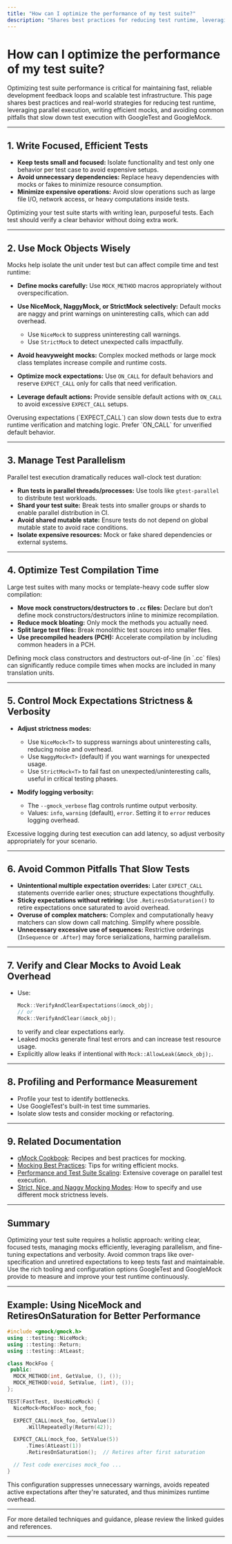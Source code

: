 ```yaml
---
title: "How can I optimize the performance of my test suite?"
description: "Shares best practices for reducing test runtime, leveraging parallelism, optimizing mock usage, and avoiding common pitfalls that slow down test execution."
---
```


# How can I optimize the performance of my test suite?

Optimizing test suite performance is critical for maintaining fast, reliable development feedback loops and scalable test infrastructure. This page shares best practices and real-world strategies for reducing test runtime, leveraging parallel execution, writing efficient mocks, and avoiding common pitfalls that slow down test execution with GoogleTest and GoogleMock.

---

## 1. Write Focused, Efficient Tests

- **Keep tests small and focused:** Isolate functionality and test only one behavior per test case to avoid expensive setups.
- **Avoid unnecessary dependencies:** Replace heavy dependencies with mocks or fakes to minimize resource consumption.
- **Minimize expensive operations:** Avoid slow operations such as large file I/O, network access, or heavy computations inside tests.

<Tip>
Optimizing your test suite starts with writing lean, purposeful tests. Each test should verify a clear behavior without doing extra work.
</Tip>

---

## 2. Use Mock Objects Wisely

Mocks help isolate the unit under test but can affect compile time and test runtime:

- **Define mocks carefully:** Use `MOCK_METHOD` macros appropriately without overspecification.
- **Use NiceMock, NaggyMock, or StrictMock selectively:** Default mocks are naggy and print warnings on uninteresting calls, which can add overhead.
  - Use `NiceMock` to suppress uninteresting call warnings.
  - Use `StrictMock` to detect unexpected calls impactfully.

- **Avoid heavyweight mocks:** Complex mocked methods or large mock class templates increase compile and runtime costs.
- **Optimize mock expectations:** Use `ON_CALL` for default behaviors and reserve `EXPECT_CALL` only for calls that need verification.
- **Leverage default actions:** Provide sensible default actions with `ON_CALL` to avoid excessive `EXPECT_CALL` setups.

<Note>
Overusing expectations (`EXPECT_CALL`) can slow down tests due to extra runtime verification and matching logic. Prefer `ON_CALL` for unverified default behavior.
</Note>

---

## 3. Manage Test Parallelism

Parallel test execution dramatically reduces wall-clock test duration:

- **Run tests in parallel threads/processes:** Use tools like `gtest-parallel` to distribute test workloads.
- **Shard your test suite:** Break tests into smaller groups or shards to enable parallel distribution in CI.
- **Avoid shared mutable state:** Ensure tests do not depend on global mutable state to avoid race conditions.
- **Isolate expensive resources:** Mock or fake shared dependencies or external systems.

---

## 4. Optimize Test Compilation Time

Large test suites with many mocks or template-heavy code suffer slow compilation:

- **Move mock constructors/destructors to `.cc` files:** Declare but don’t define mock constructors/destructors inline to minimize recompilation.
- **Reduce mock bloating:** Only mock the methods you actually need.
- **Split large test files:** Break monolithic test sources into smaller files.
- **Use precompiled headers (PCH):** Accelerate compilation by including common headers in a PCH.

<Tip>
Defining mock class constructors and destructors out-of-line (in `.cc` files) can significantly reduce compile times when mocks are included in many translation units.
</Tip>

---

## 5. Control Mock Expectations Strictness & Verbosity

- **Adjust strictness modes:**
  - Use `NiceMock<T>` to suppress warnings about uninteresting calls, reducing noise and overhead.
  - Use `NaggyMock<T>` (default) if you want warnings for unexpected usage.
  - Use `StrictMock<T>` to fail fast on unexpected/uninteresting calls, useful in critical testing phases.

- **Modify logging verbosity:**
  - The `--gmock_verbose` flag controls runtime output verbosity.
  - Values: `info`, `warning` (default), `error`. Setting it to `error` reduces logging overhead.

<Note>
Excessive logging during test execution can add latency, so adjust verbosity appropriately for your scenario.
</Note>

---

## 6. Avoid Common Pitfalls That Slow Tests

- **Unintentional multiple expectation overrides:** Later `EXPECT_CALL` statements override earlier ones; structure expectations thoughtfully.
- **Sticky expectations without retiring:** Use `.RetiresOnSaturation()` to retire expectations once saturated to avoid overhead.
- **Overuse of complex matchers:** Complex and computationally heavy matchers can slow down call matching. Simplify where possible.
- **Unnecessary excessive use of sequences:** Restrictive orderings (`InSequence` or `.After`) may force serializations, harming parallelism.

---

## 7. Verify and Clear Mocks to Avoid Leak Overhead

- Use:
  ```cpp
  Mock::VerifyAndClearExpectations(&mock_obj);
  // or
  Mock::VerifyAndClear(&mock_obj);
  ```
  to verify and clear expectations early.
- Leaked mocks generate final test errors and can increase test resource usage.
- Explicitly allow leaks if intentional with `Mock::AllowLeak(&mock_obj);`.

---

## 8. Profiling and Performance Measurement

- Profile your test to identify bottlenecks.
- Use GoogleTest's built-in test time summaries.
- Isolate slow tests and consider mocking or refactoring.

---

## 9. Related Documentation

- [gMock Cookbook](https://github.com/google/googletest/blob/main/docs/gmock_cook_book.md): Recipes and best practices for mocking.
- [Mocking Best Practices](https://github.com/google/googletest/blob/main/guides/mocking-best-practices/mocking-best-practices.md): Tips for writing efficient mocks.
- [Performance and Test Suite Scaling](https://github.com/google/googletest/blob/main/guides/advanced-and-integrations/performance-scaling.md): Extensive coverage on parallel test execution.
- [Strict, Nice, and Naggy Mocking Modes](reference/gmock-api/strictness-and-mock-behavior.md): How to specify and use different mock strictness levels.

---

## Summary
Optimizing your test suite requires a holistic approach: writing clear, focused tests, managing mocks efficiently, leveraging parallelism, and fine-tuning expectations and verbosity. Avoid common traps like over-specification and unretired expectations to keep tests fast and maintainable. Use the rich tooling and configuration options GoogleTest and GoogleMock provide to measure and improve your test runtime continuously.

---

## Example: Using NiceMock and RetiresOnSaturation for Better Performance

```cpp
#include <gmock/gmock.h>
using ::testing::NiceMock;
using ::testing::Return;
using ::testing::AtLeast;

class MockFoo {
 public:
  MOCK_METHOD(int, GetValue, (), ());
  MOCK_METHOD(void, SetValue, (int), ());
};

TEST(FastTest, UsesNiceMock) {
  NiceMock<MockFoo> mock_foo;

  EXPECT_CALL(mock_foo, GetValue())
      .WillRepeatedly(Return(42));

  EXPECT_CALL(mock_foo, SetValue(5))
      .Times(AtLeast(1))
      .RetiresOnSaturation();  // Retires after first saturation

  // Test code exercises mock_foo ...
}
```

This configuration suppresses unnecessary warnings, avoids repeated active expectations after they're saturated, and thus minimizes runtime overhead.

---

For more detailed techniques and guidance, please review the linked guides and references.

---

